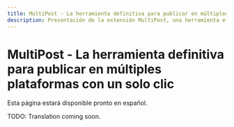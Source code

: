 ```yaml
---
title: MultiPost - La herramienta definitiva para publicar en múltiples plataformas con un solo clic
description: Presentación de la extensión MultiPost, una herramienta eficiente para creadores de contenido.
---
```


# MultiPost - La herramienta definitiva para publicar en múltiples plataformas con un solo clic

Esta página estará disponible pronto en español.

TODO: Translation coming soon. 
